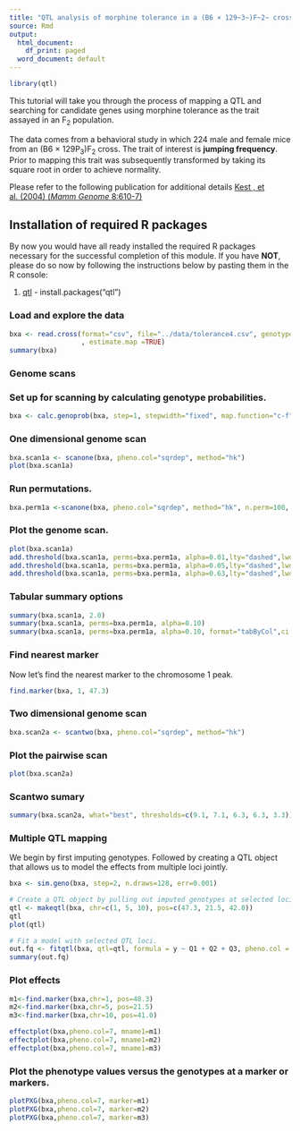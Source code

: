 ```yaml
---
title: "QTL analysis of morphine tolerance in a (B6 × 129~3~)F~2~ cross"
source: Rmd
output:
  html_document:
    df_print: paged
  word_document: default
---
```



```r
library(qtl)
```

This tutorial will take you through the process of mapping a QTL and searching for candidate genes using morphine tolerance as the trait assayed in an F~2~ population.

The data comes from a behavioral study in which 224 male and female mice from an (B6 × 129P~3~)F~2~ cross. The trait of interest is **jumping frequency**. Prior to mapping this trait was subsequently transformed by taking its square root in order to achieve normality.

Please refer to the following publication for additional details [Kest , et al. (2004) (<i>Mamm Genome</i> 8:610-7)](https://rd.springer.com/article/10.1007/s00335-004-2367-3)

## Installation of required R packages

By now you would have all ready installed the required R packages necessary for the successful completion of this module. If you have **NOT**, please do so now by following the instructions below by pasting them in the R console:

1. [qtl](http://www.rqtl.org/) - install.packages("qtl")

### Load and explore the data

```r
bxa <- read.cross(format="csv", file="../data/tolerance4.csv", genotypes = c("A","H","B"), alleles = c("A","B")
                  , estimate.map =TRUE)
summary(bxa)
```

### Genome scans

### Set up for scanning by calculating genotype probabilities.
```r
bxa <- calc.genoprob(bxa, step=1, stepwidth="fixed", map.function="c-f", err=0.002)
```



###  One dimensional genome scan 
```r
bxa.scan1a <- scanone(bxa, pheno.col="sqrdep", method="hk")
plot(bxa.scan1a)
```

###  Run permutations.
```r
bxa.perm1a <-scanone(bxa, pheno.col="sqrdep", method="hk", n.perm=100, perm.Xsp=TRUE)
```

###  Plot the genome scan.
```r
plot(bxa.scan1a)
add.threshold(bxa.scan1a, perms=bxa.perm1a, alpha=0.01,lty="dashed",lwd=2,col="blue")
add.threshold(bxa.scan1a, perms=bxa.perm1a, alpha=0.05,lty="dashed",lwd=2,col="red")
add.threshold(bxa.scan1a, perms=bxa.perm1a, alpha=0.63,lty="dashed",lwd=2,col="green")
```

### Tabular summary options	
```r
summary(bxa.scan1a, 2.0)
summary(bxa.scan1a, perms=bxa.perm1a, alpha=0.10)
summary(bxa.scan1a, perms=bxa.perm1a, alpha=0.10, format="tabByCol",ci.function="lodint")
```

### Find nearest marker	

Now let's find the nearest marker to the chromosome 1 peak.
```r
find.marker(bxa, 1, 47.3)
```

### Two dimensional genome scan 
```r
bxa.scan2a <- scantwo(bxa, pheno.col="sqrdep", method="hk")
```


### Plot the pairwise scan
```r
plot(bxa.scan2a)
```

### Scantwo sumary
```r
summary(bxa.scan2a, what="best", thresholds=c(9.1, 7.1, 6.3, 6.3, 3.3))
```

### Multiple QTL mapping

We begin by first imputing genotypes. Followed by creating a QTL object that allows us to model the effects from multiple loci jointly.

```r
bxa <- sim.geno(bxa, step=2, n.draws=128, err=0.001)

# Create a QTL object by pulling out imputed genotypes at selected loci.
qtl <- makeqtl(bxa, chr=c(1, 5, 10), pos=c(47.3, 21.5, 42.0))
qtl
plot(qtl)

# Fit a model with selected QTL loci.
out.fq <- fitqtl(bxa, qtl=qtl, formula = y ~ Q1 + Q2 + Q3, pheno.col = 7)
summary(out.fq)
```

### Plot effects

```r
m1<-find.marker(bxa,chr=1, pos=48.3)
m2<-find.marker(bxa,chr=5, pos=21.5)
m3<-find.marker(bxa,chr=10, pos=41.0)

effectplot(bxa,pheno.col=7, mname1=m1)
effectplot(bxa,pheno.col=7, mname1=m2)
effectplot(bxa,pheno.col=7, mname1=m3)
```


### Plot the phenotype values versus the genotypes at a marker or markers.

```r


plotPXG(bxa,pheno.col=7, marker=m1)
plotPXG(bxa,pheno.col=7, marker=m2)
plotPXG(bxa,pheno.col=7, marker=m3)
```
